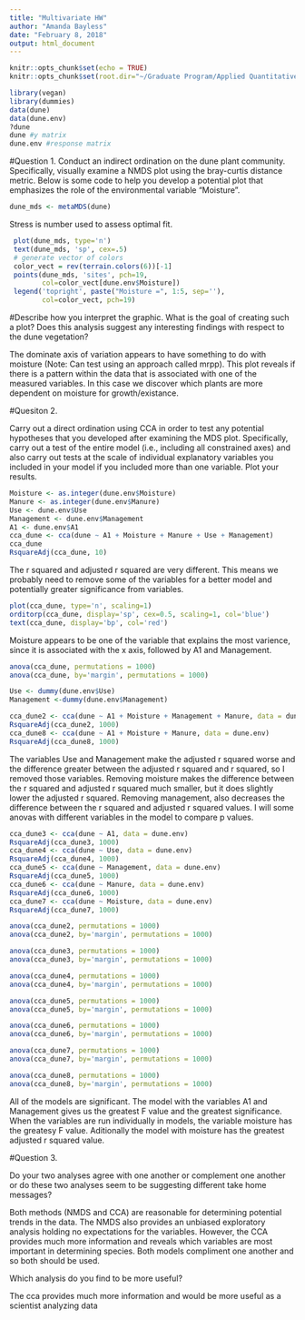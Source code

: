 ---
title: "Multivariate HW"
author: "Amanda Bayless"
date: "February 8, 2018"
output: html_document
---

```{r setup, include=FALSE}
knitr::opts_chunk$set(echo = TRUE)
knitr::opts_chunk$set(root.dir="~/Graduate Program/Applied Quantitative Methods/Assignments/Homework Multivariate")
```

```{r, results = 'hide'}
library(vegan)
library(dummies)
data(dune)
data(dune.env)
?dune
dune #y matrix
dune.env #response matrix 
```

#Question 1.
Conduct an indirect ordination on the dune plant community. Specifically, visually examine a NMDS plot using the bray-curtis distance metric. Below is some code to help you develop a potential plot that emphasizes the role of the environmental variable "Moisture".
```{r}
dune_mds <- metaMDS(dune)
```
Stress is number used to assess optimal fit. 

```{r}
 plot(dune_mds, type='n')
 text(dune_mds, 'sp', cex=.5)
 # generate vector of colors 
 color_vect = rev(terrain.colors(6))[-1]
 points(dune_mds, 'sites', pch=19, 
        col=color_vect[dune.env$Moisture])
 legend('topright', paste("Moisture =", 1:5, sep=''), 
        col=color_vect, pch=19)
```

#Describe how you interpret the graphic. What is the goal of creating such a plot? Does this analysis suggest any interesting findings with respect to the dune vegetation?

The dominate axis of variation appears to have something to do with moisture (Note: Can test using an approach called mrpp). This plot reveals if there is a pattern within the data that is associated with one of the measured variables. In this case we discover which plants are more dependent on moisture for growth/existance. 

#Quesiton 2.

Carry out a direct ordination using CCA in order to test any potential hypotheses that you developed after examining the MDS plot. Specifically, carry out a test of the entire model (i.e., including all constrained axes) and also carry out tests at the scale of individual explanatory variables you included in your model if you included more than one variable. Plot your results.

```{r}
Moisture <- as.integer(dune.env$Moisture)
Manure <- as.integer(dune.env$Manure)
Use <- dune.env$Use
Management <- dune.env$Management
A1 <- dune.env$A1
cca_dune <- cca(dune ~ A1 + Moisture + Manure + Use + Management)
cca_dune
RsquareAdj(cca_dune, 10)
```
The r squared and adjusted r squared are very different. This means we probably need to remove some of the variables for a better model and potentially greater significance from variables. 

```{r}
plot(cca_dune, type='n', scaling=1)
orditorp(cca_dune, display='sp', cex=0.5, scaling=1, col='blue')
text(cca_dune, display='bp', col='red')
```

Moisture appears to be one of the variable that explains the most varience, since it is associated with the x axis, followed by A1 and Management.

```{r}
anova(cca_dune, permutations = 1000)
anova(cca_dune, by='margin', permutations = 1000)
```

```{r}
Use <- dummy(dune.env$Use)
Management <-dummy(dune.env$Management)

cca_dune2 <- cca(dune ~ A1 + Moisture + Management + Manure, data = dune.env)
RsquareAdj(cca_dune2, 1000)
cca_dune8 <- cca(dune ~ A1 + Moisture + Manure, data = dune.env)
RsquareAdj(cca_dune8, 1000)
```
The variables Use and Management make the adjusted r squared worse and the difference greater between the adjusted r squared and r squared, so I removed those variables. Removing moisture makes the difference between the r squared and adjusted r squared much smaller, but it does slightly lower the adjusted r squared. Removing management, also decreases the difference between the r squared and adjusted r squared values. I will some anovas with different variables in the model to compare p values. 

```{r}
cca_dune3 <- cca(dune ~ A1, data = dune.env)
RsquareAdj(cca_dune3, 1000)
cca_dune4 <- cca(dune ~ Use, data = dune.env)
RsquareAdj(cca_dune4, 1000)
cca_dune5 <- cca(dune ~ Management, data = dune.env)
RsquareAdj(cca_dune5, 1000)
cca_dune6 <- cca(dune ~ Manure, data = dune.env)
RsquareAdj(cca_dune6, 1000)
cca_dune7 <- cca(dune ~ Moisture, data = dune.env)
RsquareAdj(cca_dune7, 1000)
```

```{r}
anova(cca_dune2, permutations = 1000)
anova(cca_dune2, by='margin', permutations = 1000)

anova(cca_dune3, permutations = 1000)
anova(cca_dune3, by='margin', permutations = 1000)

anova(cca_dune4, permutations = 1000)
anova(cca_dune4, by='margin', permutations = 1000)

anova(cca_dune5, permutations = 1000)
anova(cca_dune5, by='margin', permutations = 1000)

anova(cca_dune6, permutations = 1000)
anova(cca_dune6, by='margin', permutations = 1000)

anova(cca_dune7, permutations = 1000)
anova(cca_dune7, by='margin', permutations = 1000)

anova(cca_dune8, permutations = 1000)
anova(cca_dune8, by='margin', permutations = 1000)
```
All of the models are significant. The model with the variables A1 and Management gives us the greatest F value and the greatest significance. When the variables are run individually in models, the variable moisture has the greatesy F value. Aditionally the model with moisture has the greatest adjusted r squared value.

#Question 3. 

Do your two analyses agree with one another or complement one another or do these two analyses seem to be suggesting different take home messages? 

Both methods (NMDS and CCA) are reasonable for determining potential trends in the data. The NMDS also provides an unbiased exploratory analysis holding no expectations for the variables. However, the CCA provides much more information and reveals which variables are most important in determining species. Both models compliment one another and so both should be used. 

Which analysis do you find to be more useful?

The cca provides much more information and would be more useful as a scientist analyzing data